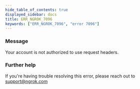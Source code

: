 ```yaml
---
hide_table_of_contents: true
displayed_sidebar: docs
title: ERR_NGROK_7096
keywords: ["ERR_NGROK_7096", "error 7096"]
---
```


### Message

Your account is not authorized to use request headers.

### Further help

If you're having trouble resolving this error, please reach out to [support@ngrok.com](mailto:support@ngrok.com?subject=Help%20with%20ERR_NGROK_7096)
